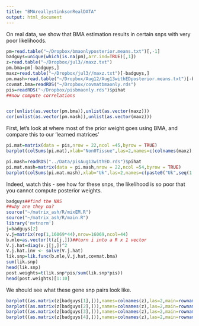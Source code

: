 ```yaml
---
title: "BMAreallystinksonRealDATA"
output: html_document
---
```


On real data, we show that BMA estimation results in certain snps with very poor likelihoods.

```r

pm=read.table("~/Dropbox/bmaonlyposterior.means.txt")[,-1]
badguys=unique(which(is.na(pm),arr.ind=TRUE)[,1])
z=read.table("~/Dropbox/jul3//maxz.txt")
pm.bma=pm[-badguys,]
maxz=read.table("~/Dropbox/jul3//maxz.txt")[-badguys,]
pm.mash=read.table("~/Dropbox/Aug12/Aug13withEDposterior.means.txt")[-badguys,-1]
covmat.bma=readRDS("~/Dropbox/covmatbmaonly.rds")
pis=readRDS("~/Dropbox/pisbmaonly.rds")$pihat
##now compute correlations


cor(unlist(as.vector(pm.bma)),unlist(as.vector(maxz)))
cor(unlist(as.vector(pm.mash)),unlist(as.vector(maxz)))
```

First, let's look at where most of the prior weight goes using BMA, and compare this to our 'learned matrices'

```r
pi.mat=matrix(data = pis,nrow = 22,ncol =45,byrow = TRUE)
barplot(colSums(pi.mat),xlab="Non0Tissue",las=2,names=c(colnames(maxz),"all"),main="BMAlitePriorWeight")

pi.mash=readRDS("../Data/pisAug13withED.rds")$pihat
pi.mat.mash=matrix(data = pi.mash,nrow = 22,ncol =54,byrow = TRUE)
barplot(colSums(pi.mat.mash),xlab="Uk",las=2,names=c(paste0("Uk",seq(1:9)),colnames(maxz),"all"),main="MASHPriorWeight")
```

Indeed, watch this - see how for these snps, the likelihood is so poor that you cannot compute posterior weights.
```r
badguys##find the NAS
##why are they na?
source("~/matrix_ash/R/mixEM.R")
source("~/matrix_ash/R/main.R")
library('mvtnorm')
j=badguys[2]
v.j=matrix(rep(1,16069*44),nrow=16069,ncol=44)
b.mle=as.vector(t(z[j,]))##turn i into a R x 1 vector
V.j.hat=diag(v.j[j,])^2
V.j.hat.inv <- solve(V.j.hat)
lik.snp=lik.func(b.mle,V.j.hat,covmat.bma)
sum(lik.snp)
head(lik.snp)
post.weights=t(lik.snp*pis/sum(lik.snp*pis))
head(post.weights)[1:10]

```
We should see what these gene snp pairs look like.
```r
barplot((as.matrix(z[badguys[1],])),names=colnames(z),las=2,main=rownames(z)[badguys[1]])
barplot((as.matrix(z[badguys[2],])),names=colnames(z),las=2,main=rownames(z)[badguys[2]])
barplot((as.matrix(z[badguys[3],])),names=colnames(z),las=2,main=rownames(z)[badguys[3]])
barplot((as.matrix(z[badguys[4],])),names=colnames(z),las=2,main=rownames(z)[badguys[4]])
```
